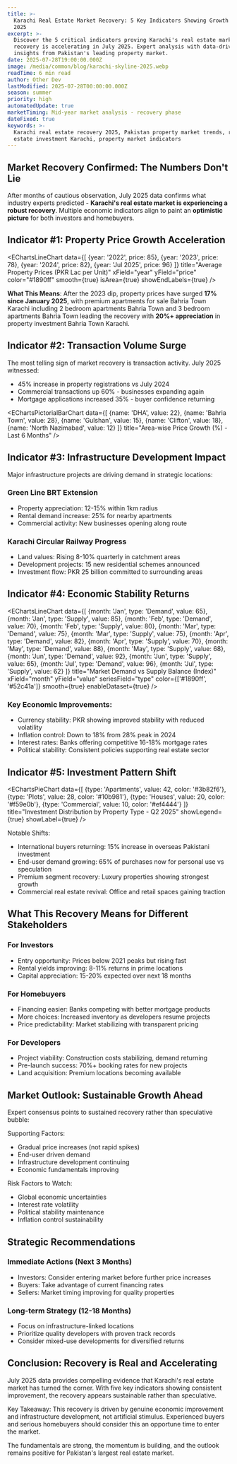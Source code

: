```yaml
---
title: >-
  Karachi Real Estate Market Recovery: 5 Key Indicators Showing Growth in July
  2025
excerpt: >-
  Discover the 5 critical indicators proving Karachi's real estate market
  recovery is accelerating in July 2025. Expert analysis with data-driven
  insights from Pakistan's leading property market.
date: 2025-07-28T19:00:00.000Z
image: /media/common/blog/karachi-skyline-2025.webp
readTime: 6 min read
author: Other Dev
lastModified: 2025-07-28T00:00:00.000Z
season: summer
priority: high
automatedUpdate: true
marketTiming: Mid-year market analysis - recovery phase
dateFixed: true
keywords: >-
  Karachi real estate recovery 2025, Pakistan property market trends, real
  estate investment Karachi, property market indicators
---
```


## Market Recovery Confirmed: The Numbers Don't Lie

After months of cautious observation, July 2025 data confirms what industry experts predicted - **Karachi's real estate market is experiencing a robust recovery**. Multiple economic indicators align to paint an **optimistic picture** for both investors and homebuyers.

## Indicator #1: Property Price Growth Acceleration

<EChartsLineChart 
  data={[
    {year: '2022', price: 85},
    {year: '2023', price: 78},
    {year: '2024', price: 82},
    {year: 'Jul 2025', price: 96}
  ]}
  title="Average Property Prices (PKR Lac per Unit)"
  xField="year"
  yField="price"
  color="#1890ff"
  smooth={true}
  isArea={true}
  showEndLabels={true}
/>

**What This Means**: After the 2023 dip, property prices have surged **17% since January 2025**, with premium apartments for sale Bahria Town Karachi including 2 bedroom apartments Bahria Town and 3 bedroom apartments Bahria Town leading the recovery with **20%+ appreciation** in property investment Bahria Town Karachi.

## Indicator #2: Transaction Volume Surge

The most telling sign of market recovery is transaction activity. July 2025 witnessed:

* 45% increase in property registrations vs July 2024
* Commercial transactions up 60% - businesses expanding again
* Mortgage applications increased 35% - buyer confidence returning

<EChartsPictorialBarChart 
  data={[
    {name: 'DHA', value: 22},
    {name: 'Bahria Town', value: 28},
    {name: 'Gulshan', value: 15},
    {name: 'Clifton', value: 18},
    {name: 'North Nazimabad', value: 12}
  ]}
  title="Area-wise Price Growth (%) - Last 6 Months"
/>

## Indicator #3: Infrastructure Development Impact

Major infrastructure projects are driving demand in strategic locations:

### Green Line BRT Extension
* Property appreciation: 12-15% within 1km radius
* Rental demand increase: 25% for nearby apartments
* Commercial activity: New businesses opening along route

### Karachi Circular Railway Progress
* Land values: Rising 8-10% quarterly in catchment areas
* Development projects: 15 new residential schemes announced
* Investment flow: PKR 25 billion committed to surrounding areas

## Indicator #4: Economic Stability Returns

<EChartsLineChart 
  data={[
    {month: 'Jan', type: 'Demand', value: 65},
    {month: 'Jan', type: 'Supply', value: 85},
    {month: 'Feb', type: 'Demand', value: 70},
    {month: 'Feb', type: 'Supply', value: 80},
    {month: 'Mar', type: 'Demand', value: 75},
    {month: 'Mar', type: 'Supply', value: 75},
    {month: 'Apr', type: 'Demand', value: 82},
    {month: 'Apr', type: 'Supply', value: 70},
    {month: 'May', type: 'Demand', value: 88},
    {month: 'May', type: 'Supply', value: 68},
    {month: 'Jun', type: 'Demand', value: 92},
    {month: 'Jun', type: 'Supply', value: 65},
    {month: 'Jul', type: 'Demand', value: 96},
    {month: 'Jul', type: 'Supply', value: 62}
  ]}
  title="Market Demand vs Supply Balance (Index)"
  xField="month"
  yField="value"
  seriesField="type"
  color={['#1890ff', '#52c41a']}
  smooth={true}
  enableDataset={true}
/>

### Key Economic Improvements:
* Currency stability: PKR showing improved stability with reduced volatility
* Inflation control: Down to 18% from 28% peak in 2024
* Interest rates: Banks offering competitive 16-18% mortgage rates
* Political stability: Consistent policies supporting real estate sector

## Indicator #5: Investment Pattern Shift

<EChartsPieChart 
  data={[
    {type: 'Apartments', value: 42, color: '#3b82f6'},
    {type: 'Plots', value: 28, color: '#10b981'},
    {type: 'Houses', value: 20, color: '#f59e0b'},
    {type: 'Commercial', value: 10, color: '#ef4444'}
  ]}
  title="Investment Distribution by Property Type - Q2 2025"
  showLegend={true}
  showLabel={true}
/>

Notable Shifts:
* International buyers returning: 15% increase in overseas Pakistani investment
* End-user demand growing: 65% of purchases now for personal use vs speculation
* Premium segment recovery: Luxury properties showing strongest growth
* Commercial real estate revival: Office and retail spaces gaining traction

## What This Recovery Means for Different Stakeholders

### For Investors
* Entry opportunity: Prices below 2021 peaks but rising fast
* Rental yields improving: 8-11% returns in prime locations
* Capital appreciation: 15-20% expected over next 18 months

### For Homebuyers
* Financing easier: Banks competing with better mortgage products
* More choices: Increased inventory as developers resume projects
* Price predictability: Market stabilizing with transparent pricing

### For Developers
* Project viability: Construction costs stabilizing, demand returning
* Pre-launch success: 70%+ booking rates for new projects
* Land acquisition: Premium locations becoming available

## Market Outlook: Sustainable Growth Ahead

Expert consensus points to sustained recovery rather than speculative bubble:

Supporting Factors:
* Gradual price increases (not rapid spikes)
* End-user driven demand
* Infrastructure development continuing
* Economic fundamentals improving

Risk Factors to Watch:
* Global economic uncertainties
* Interest rate volatility
* Political stability maintenance
* Inflation control sustainability

## Strategic Recommendations

### Immediate Actions (Next 3 Months)
* Investors: Consider entering market before further price increases
* Buyers: Take advantage of current financing rates
* Sellers: Market timing improving for quality properties

### Long-term Strategy (12-18 Months)
* Focus on infrastructure-linked locations
* Prioritize quality developers with proven track records
* Consider mixed-use developments for diversified returns


## Conclusion: Recovery is Real and Accelerating

July 2025 data provides compelling evidence that Karachi's real estate market has turned the corner. With five key indicators showing consistent improvement, the recovery appears sustainable rather than speculative.

Key Takeaway: This recovery is driven by genuine economic improvement and infrastructure development, not artificial stimulus. Experienced buyers and serious homebuyers should consider this an opportune time to enter the market.

The fundamentals are strong, the momentum is building, and the outlook remains positive for Pakistan's largest real estate market.